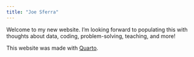 ```yaml
---
title: "Joe Sferra"
---
```


Welcome to my new website. I'm looking forward to populating this with thoughts about data, coding, problem-solving, teaching, and more!

This website was made with [Quarto](https://quarto.org/docs/websites>).
